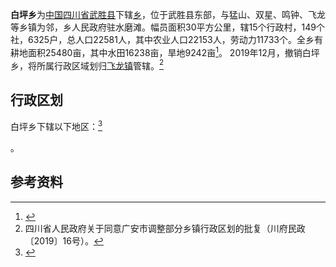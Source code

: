 {{Otheruses
|subject=[[四川省|四川省]][[武胜县|武胜县]]所辖“乡”
|other= 中国其他地区“[[乡|乡]]”名
|白坪乡
}}

{{中国乡级行政区|51/16/22/209/000}}
'''白坪乡'''为[[中华人民共和国|中国]][[四川省|四川省]][[武胜县|武胜县]]下辖[[乡|乡]]，位于武胜县东部，与猛山、双星、鸣钟、飞龙等乡镇为邻，乡人民政府驻水磨滩。幅员面积30平方公里，辖15个行政村，149个社，6325户，总人口22581人，其中农业人口22153人，劳动力11733个。全乡有耕地面积25480亩，其中水田16238亩，旱地9242亩<ref>{{cite web| language =| publisher =四川信息田园| title =广安市武胜县白坪乡 -白坪乡简介| url =http://www.scxxty.cn/template/6/601/Detail.aspx?wid=219&cid=3737&id=9055| author =| date =2008年11月27日| accessdate =2009年7月14日}}{{dead link|date=2018年3月 |bot=InternetArchiveBot |fix-attempted=yes }}</ref>。
2019年12月，撤销白坪乡，将所属行政区域划归[[飞龙镇|飞龙镇]]管辖。<ref>四川省人民政府关于同意广安市调整部分乡镇行政区划的批复（川府民政〔2019〕16号）。</ref>

== 行政区划 ==
白坪乡下辖以下地区：<ref>{{PRC admin/ref sgc|51/16/22/209/000}}</ref>

{{PRC admin/children|51/16/22/209/000}}。

==参考资料==
{{Reflist}}

{{PRC admin/navcat|51/16/22/209/000}}